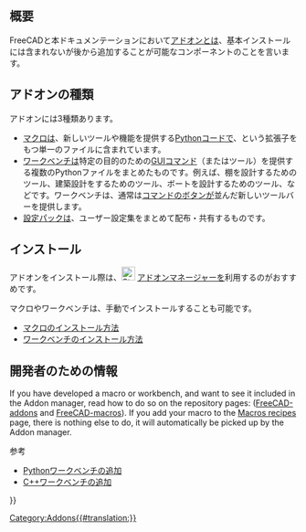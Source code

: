 <languages/>
{{TOCright}}

<span id="Introduction"></span>
== 概要 ==

FreeCADと本ドキュメンテーションにおいて[[addon/ja|アドオン]]とは、基本インストールには含まれないが後から追加することが可能なコンポーネントのことを言います。

<span id="Different_types"></span>
== アドオンの種類 ==

アドオンには3種類あります。
* [[Macros/ja|マクロ]]は、新しいツールや機能を提供する[[Python/ja|Python]]コードで、{{incode|.FCMacro}}という拡張子をもつ単一のファイルに含まれています。
* [[External_workbenches/ja|ワークベンチ]]は特定の目的のための[[Gui_Command/ja|GUIコマンド]]（またはツール）を提供する複数のPythonファイルをまとめたものです。例えば、棚を設計するためのツール、建築設計をするためのツール、ボートを設計するためのツール、などです。ワークベンチは、通常は[[Gui_command/ja|コマンド]]のボタンが並んだ新しいツールバーを提供します。
* [[Preference_Packs/ja|設定パック]]は、ユーザー設定集をまとめて配布・共有するものです。{{Version|0.20}}

<span id="Installation"></span>
== インストール ==

アドオンをインストール際は、[[File:Std_AddonMgr.svg|24px]] [[Std_AddonMgr/ja|アドオンマネージャー]]を利用するのがおすすめです。

マクロやワークベンチは、手動でインストールすることも可能です。
* [[How_to_install_macros/ja|マクロのインストール方法]]
* [[Installing_more_workbenches/ja|ワークベンチのインストール方法]]

<span id="Information_for_developers"></span>
== 開発者のための情報 ==

If you have developed a macro or workbench, and want to see it included in the Addon manager, read how to do so on the repository pages: ([https://github.com/FreeCAD/FreeCAD-addons/ FreeCAD-addons] and [https://github.com/FreeCAD/FreeCAD-macros/ FreeCAD-macros]). If you add your macro to the [[Macros_recipes|Macros recipes]] page, there is nothing else to do, it will automatically be picked up by the Addon manager.

参考
* [[Workbench_creation/ja#Distribution|Pythonワークベンチの追加]]
* [[Workbench_creation/ja#Distribution_2|C++ワークベンチの追加]]


{{Userdocnavi{{#translation:}}}}
[[Category:Addons{{#translation:}}]]